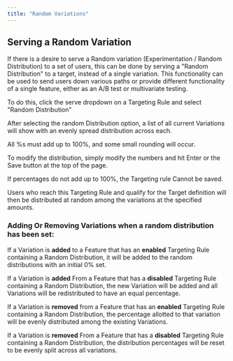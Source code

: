 ```yaml
---
title: "Random Variations"
---
```


## Serving a Random Variation

If there is a desire to serve a Random variation (Experimentation / Random Distribution) to a set of users, this can be done by serving a "Random Distribution" to a target, instead of a single variation. This functionality can be used to send users down various paths or provide different functionality of a single feature, either as an A/B test or multivariate testing.  

To do this, click the serve dropdown on a Targeting Rule and select "Random Distribution"

After selecting the random Distribution option, a list of all current Variations will show with an evenly spread distribution across each. 

All %s must add up to 100%, and some small rounding will occur. 

To modify the distribution, simply modify the numbers and hit Enter or the Save button at the top of the page.

If percentages do not add up to 100%, the Targeting rule Cannot be saved. 

Users who reach this Targeting Rule and qualify for the Target definition will then be distributed at random among the variations at the specified amounts. 

### Adding Or Removing Variations when a random distribution has been set:

If a Variation is **added** to a Feature that has an **enabled** Targeting Rule containing a Random Distribution, it will be added to the random distributions with an initial 0% set. 

If a Variation is **added** From a Feature that has a **disabled** Targeting Rule containing a Random Distribution, the new Variation will be added and all Variations will be redistributed to have an equal percentage.

If a Variation is **removed** from a Feature that has an **enabled** Targeting Rule containing a Random Distribution, the percentage allotted to that variation will be evenly distributed among the existing Variations.

If a Variation is **removed** From a Feature that has a **disabled** Targeting Rule containing a Random Distribution, the distribution percentages will be reset to be evenly split across all variations.
